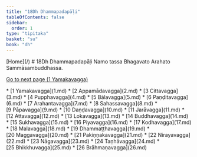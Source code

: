 ```yaml
---
title: "18Dh Dhammapadapāḷi"
tableOfContents: false
sidebar:
  order: 1
type: "tipitaka"
basket: "su"
book: "dh"
---
```



<Paragraph type="center" book="dh">
[Home](/)
</Paragraph>

<Paragraph type="center" book="dh">
# 18Dh Dhammapadapāḷi
</Paragraph>

<Paragraph number="1" type="center" book="dh">
Namo tassa Bhagavato Arahato Sammāsambuddhassa.

[Go to next page (1 Yamakavagga)](1.md)



</Paragraph>

<TableOfContents book="dh" section="18">
* [1 Yamakavagga](1.md)
* [2 Appamādavagga](2.md)
* [3 Cittavagga](3.md)
* [4 Pupphavagga](4.md)
* [5 Bālavagga](5.md)
* [6 Paṇḍitavagga](6.md)
* [7 Arahantavagga](7.md)
* [8 Sahassavagga](8.md)
* [9 Pāpavagga](9.md)
* [10 Daṇḍavagga](10.md)
* [11 Jarāvagga](11.md)
* [12 Attavagga](12.md)
* [13 Lokavagga](13.md)
* [14 Buddhavagga](14.md)
* [15 Sukhavagga](15.md)
* [16 Piyavagga](16.md)
* [17 Kodhavagga](17.md)
* [18 Malavagga](18.md)
* [19 Dhammaṭṭhavagga](19.md)
* [20 Maggavagga](20.md)
* [21 Pakiṇṇakavagga](21.md)
* [22 Nirayavagga](22.md)
* [23 Nāgavagga](23.md)
* [24 Taṇhāvagga](24.md)
* [25 Bhikkhuvagga](25.md)
* [26 Brāhmaṇavagga](26.md)
</TableOfContents>
